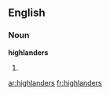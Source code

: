 {{see|Highlanders}}
==English==

===Noun===
'''highlanders'''

# {{plural of|[[highlander]]}}

[[ar:highlanders]]
[[fr:highlanders]]